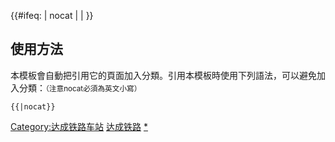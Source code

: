 {{鐵道路線|
| 模板名稱 = 达成铁路
| 名稱 = [[达成铁路]]
| 代表色 = #0033c9
| Logo = [[File:China Railways.svg|17px]]
| 背景顏色 = #FFFFFF
| 車站列表 = （[[达州站|达州]] - [[覃家坝站|覃家坝]] -）[[三汇镇站|三汇镇]] - [[土溪站|土溪]] - <s>[[岩峰站 (四川省)|岩峰]]</s> - <s>[[八庙站|八庙]]</s> - <s>[[带河站|带河]]</s> - [[小桥站 (四川省)|小桥]] - <s>[[骆市站|骆市]]</s> - [[营山站|营山]] - <s>[[绿井站|绿井]]</s> - [[蓬安站|蓬安]] - <s>[[利溪站|利溪]]</s> - <s>[[擦耳站|擦耳]]</s> - [[南充东站|南充东]] - [[南充站|南充]] - [[南充西站|南充西]] - <s>[[一立站|一立]]</s> - [[大通站 (四川省)|大通]] - <s>[[翔凤站|翔凤]]</s> - [[蓬溪站|蓬溪]] - <s>[[大石站 (四川省)|大石]]</s> - <s>[[遂宁东站|遂宁东]]</s> - [[遂宁站|遂宁]] - [[遂宁西站|遂宁西]] - <s>[[星光站|星光]]</s> - [[大英站|大英]] - <s>[[玉峰站|玉峰]]</s> - [[仓山镇站|仓山镇]] - <s>[[会龙站|会龙]]</s> - [[梓潼站|梓潼]] - [[积金站|积金]] - <s>[[妙峰站|妙峰]]</s> - [[隆盛站|隆盛]] - <s>[[高板站|高板]]</s> - [[淮口站|淮口]] - [[道观音站|道观音]] - <s>[[温家店站|温家店]]</s> - [[金堂站|金堂]] - [[城厢站|城厢]] - [[成都北站|成都北]] - [[龙潭寺站|龙潭寺]] - [[八里站 (四川省)|八里]] - [[成都站|成都]]
| 註釋 =<s>删除线</s>表示已关闭的车站。
}}
<includeonly>{{#ifeq: {{{1}}} | nocat | <!--空--> | [[Category:达成铁路车站]] }}</includeonly><noinclude>

==使用方法==
本模板會自動把引用它的頁面加入分類。引用本模板時使用下列語法，可以避免加入分類：<small>（注意nocat必須為英文小寫）</small>
 <nowiki>{{</nowiki>{{PAGENAME}}<nowiki>|nocat}}</nowiki>
[[Category:中國鐵路路線模板|达成铁路]]
[[Category:达成铁路车站|*]]

</noinclude>